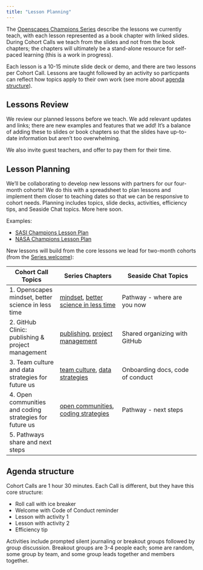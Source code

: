 ```yaml
---
title: "Lesson Planning"
---
```


The [Openscapes Champions Series](https://openscapes.github.io/series/) describe the lessons we currently teach, with each lesson represented as a book chapter with linked slides. During Cohort Calls we teach from the slides and not from the book chapters; the chapters will ultimately be a stand-alone resource for self-paced learning (this is a work in progress).

Each lesson is a 10-15 minute slide deck or demo, and there are two lessons per Cohort Call. Lessons are taught followed by an activity so particpants can reflect how topics apply to their own work (see more about [agenda structure](/champions/pre-cohort-tech.html#agenda-structure)). 

## Lessons Review

We review our planned lessons before we teach. We add relevant updates and links; there are new examples and features that we add! It's a balance of adding these to slides or book chapters so that the slides have up-to-date information but aren't too overwhelming.

We also invite guest teachers, and offer to pay them for their time. 

## Lesson Planning

We'll be collaborating to develop new lessons with partners for our four-month cohorts! We do this with a spreadsheet to plan lessons and implement them closer to teaching dates so that we can be responsive to cohort needs. Planning includes topics, slide decks, activities, efficiency tips, and Seaside Chat topics. More here soon.

Examples: 

- [SASI Champions Lesson Plan](https://docs.google.com/spreadsheets/d/1nYS_EDhddmG3ILwqmO432tUsjjshlhHnxuoSM4r2cs4/edit#gid=0)
- [ NASA Champions Lesson Plan](https://docs.google.com/spreadsheets/d/1wDhV0ncbYuqVPv7jCE0y1E6TsWXeGKIfddUmsr3LmBU/edit?usp=sharing)

New lessons will build from the core lessons we lead for two-month cohorts (from the [Series welcome](https://openscapes.github.io/series/)):

Cohort Call Topics          | Series Chapters |      Seaside Chat Topics
------------------|----------------------|---------------------------
1. Openscapes mindset, better science in less time | [mindset](https://openscapes.github.io/series/mindset.html), [better science in less time](https://openscapes.github.io/series/better-science.html) | Pathway - where are you now
2. GitHub Clinic: publishing & project management | [publishing](https://openscapes.github.io/series/core-lessons/github/github-pub.html), [project management](https://openscapes.github.io/series/core-lessons/github/github-issues.html) | Shared organizing with GitHub
3. Team culture and data strategies for future us | [team culture](https://openscapes.github.io/series/team-culture.html), [data strategies](https://openscapes.github.io/series/data-strategies.html) | Onboarding docs, code of conduct
4. Open communities and coding strategies for future us | [open communities](https://openscapes.github.io/series/communities.html), [coding strategies](https://openscapes.github.io/series/coding-strategies.html) | Pathway - next steps
5. Pathways share and next steps |  | 


## Agenda structure {#agenda-structure}

Cohort Calls are 1 hour 30 minutes. Each Call is different, but they have this core structure:

-   Roll call with ice breaker
-   Welcome with Code of Conduct reminder
-   Lesson with activity 1
-   Lesson with activity 2
-   Efficiency tip

Activities include prompted silent journaling or breakout groups followed by group discussion. Breakout groups are 3-4 people each; some are random, some group by team, and some group leads together and members together.


